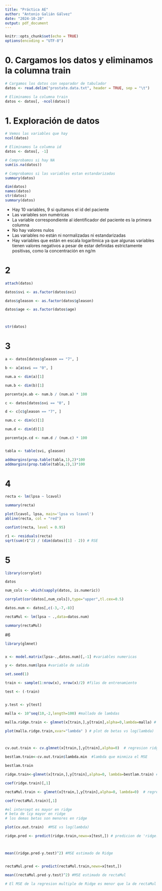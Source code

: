 ```yaml
---
title: "Práctica AE"
author: "Antonio Galián Gálvez"
date: "2024-10-28"
output: pdf_document
---
```


```r
knitr::opts_chunk$set(echo = TRUE)
options(encoding = "UTF-8")
```

# 0. Cargamos los datos y eliminamos la columna train
```r
# Cargamos los datos con separador de tabulador
datos <- read.delim("prostate.data.txt", header = TRUE, sep = "\t")

# Eliminamos la columna train
datos <- datos[, -ncol(datos)]
```

# 1. Exploración de datos
```r
# Vemos las variables que hay
ncol(datos)

# Eliminamos la columna id
datos <- datos[, -1]

# Comprobamos si hay NA
sum(is.na(datos))

# Comprobamos si las variables estan estandarizadas
summary(datos)

dim(datos)
names(datos)
str(datos)
summary(datos)
```

- Hay 10 variables, 9 si quitamos el id del paciente
- Las variables son numéricas
- La variable correspondiente al identificador del paciente es la primera columna
- No hay valores nulos
- Las variables no están ni normalizadas ni estandarizadas
- Hay variables que están en escala logarítmica ya que algunas variables tienen valores negativos a pesar de estar definidas estrictamente positivas, como la concentración en ng/m

# 2

```r

attach(datos)

datos$svi <- as.factor(datos$svi)

datos$gleason <- as.factor(datos$gleason)

datos$age <- as.factor(datos$age)



str(datos)
```
# 3
```r
a <- datos[datos$gleason == "7", ]

b <- a[a$svi == "0", ]

num.a <- dim(a)[1]

num.b <- dim(b)[1]

porcentaje.ab <- num.b / (num.a) * 100

c <- datos[datos$svi == "0", ]

d <- c[c$gleason == "7", ]

num.c <- dim(c)[1]

num.d <- dim(d)[1]

porcentaje.cd <- num.d / (num.c) * 100


tabla <- table(svi, gleason)

addmargins(prop.table(tabla,1),2)*100
addmargins(prop.table(tabla,2),1)*100

```

# 4

```r

recta <- lm(lpsa ~ lcavol)

summary(recta)

plot(lcavol, lpsa, main='lpsa vs lcavol')
abline(recta, col = "red")

confint(recta, level = 0.95)

r1 <- residuals(recta)
sqrt(sum(r1^2) / (dim(datos)[1] - 2)) # RSE


```

# 5

```r

library(corrplot)

datos

num_cols <- which(sapply(datos, is.numeric))

corrplot(cor(datos[,num_cols]),type="upper",tl.cex=0.5)

datos.num <- datos[,c(-3,-7,-8)]

rectaMul <- lm(lpsa ~ .,data=datos.num)

summary(rectaMul)

```
#6

```r

library(glmnet)


x <- model.matrix(lpsa~.,datos.num)[,-1] #variables numericas

y <- datos.num$lpsa #variable de salida

set.seed(1)

train <- sample(1:nrow(x), nrow(x)/2) #filas de entrenamiento

test <- (-train)


y.test <- y[test]

malla <- 10^seq(10,-2,length=100) #mallado de lambdas

malla.ridge.train <- glmnet(x[train,],y[train],alpha=0,lambda=malla) # regresion ridge sin CV con conjunto de entrenamiento

plot(malla.ridge.train,xvar="lambda" ) # plot de betas vs log(lambda)



cv.out.train <- cv.glmnet(x[train,],y[train],alpha=0)  # regresion ridge con CV con conjunto de entrenamiento

bestlam.train<-cv.out.train$lambda.min  #lambda que minmiza el MSE

bestlam.train

ridge.train<-glmnet(x[train,],y[train],alpha=0, lambda=bestlam.train) #regresion ridge con CV con mejor lambda en conjunto de entrenamiento

coef(ridge.train)[,1]

rectaMul.train <- glmnet(x[train,],y[train],alpha=0, lambda=0)  # regresion multiple con datos de entrenamiento

coef(rectaMul.train)[,1]

#el intercept es mayor en ridge
# beta de lcp mayor en ridge
# los demas betas son menores en ridge

plot(cv.out.train)  #MSE vs log(lambda)

ridge.pred <- predict(ridge.train,newx=x[test,]) # predicion de 'ridge.train' en conjunto de testeo



mean((ridge.pred-y.test)^2) #MSE estimado de Ridge


rectaMul.pred <- predict(rectaMul.train,newx=x[test,])

mean((rectaMul.pred-y.test)^2) #MSE estimado de rectaMul

# El MSE de la regresion multiple de Ridge es menor que la de rectaMul

```

